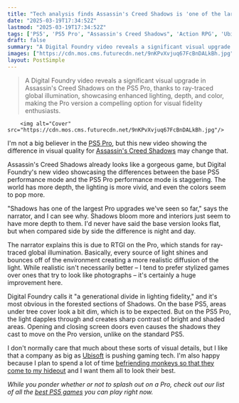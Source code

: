 ```yaml
---
title: "Tech analysis finds Assassin's Creed Shadows is 'one of the largest' PS5 Pro upgrades yet, and praises 'a generational divide in lighting fidelity'"
date: "2025-03-19T17:34:52Z"
lastmod: "2025-03-19T17:34:52Z"
tags: ['PS5', 'PS5 Pro', "Assassin's Creed Shadows", 'Action RPG', 'Ubisoft']
draft: false
summary: "A Digital Foundry video reveals a significant visual upgrade in Assassin's Creed Shadows on the PS5 Pro, thanks to ray-traced global illumination, showcasing enhanced lighting, depth, and color, making the Pro version a compelling option for visual fidelity enthusiasts."
images: ["https://cdn.mos.cms.futurecdn.net/9nKPvXvjuq67FcBnDALkBh.jpg"]
layout: PostSimple
---
```

> A Digital Foundry video reveals a significant visual upgrade in Assassin's Creed Shadows on the PS5 Pro, thanks to ray-traced global illumination, showcasing enhanced lighting, depth, and color, making the Pro version a compelling option for visual fidelity enthusiasts.


        <img alt="Cover" src="https://cdn.mos.cms.futurecdn.net/9nKPvXvjuq67FcBnDALkBh.jpg"/>
        
I'm not a big believer in the [<u>PS5 Pro</u>](https://www.gamesradar.com/ps5-pro-guide/), but this new video showing the difference in visual quality for [<u>Assassin's Creed Shadows</u>](https://www.gamesradar.com/games/assassin-s-creed/assassins-creed-shadows-review/) may change that.

Assassin's Creed Shadows already looks like a gorgeous game, but Digital Foundry's new video showcasing the differences between the base PS5 performance mode and the PS5 Pro performance mode is staggering. The world has more depth, the lighting is more vivid, and even the colors seem to pop more.

"Shadows has one of the largest Pro upgrades we've seen so far," says the narrator, and I can see why. Shadows bloom more and interiors just seem to have more depth to them. I'd never have said the base version looks flat, but when compared side by side the difference is night and day.

The narrator explains this is due to RTGI on the Pro, which stands for ray-traced global illumination. Basically, every source of light shines and bounces off of the environment creating a more realistic diffusion of the light. While realistic isn't necessarily better – I tend to prefer stylized games over ones that try to look like photographs – it's certainly a huge improvement here.

Digital Foundry calls it "a generational divide in lighting fidelity," and it's most obvious in the forested sections of Shadows. On the base PS5, areas under tree cover look a bit dim, which is to be expected. But on the PS5 Pro, the light dapples through and creates sharp contrast of bright and shaded areas. Opening and closing screen doors even causes the shadows they cast to move on the Pro version, unlike on the standard PS5.

I don't normally care that much about these sorts of visual details, but I like that a company as big as [Ubisoft](https://www.gamesradar.com/tag/ubisoft/) is pushing gaming tech. I'm also happy because I plan to spend a lot of time [<u>befriending monkeys so that they come to my hideout</u>](https://www.gamesradar.com/games/action-rpg/assassins-creed-shadows-reviews-are-in-but-the-only-thing-i-care-about-is-all-the-adorable-monkeys-you-can-buy-and-have-live-in-your-hideout/) and I want them all to look their best.

*While you ponder whether or not to splash out on a Pro, check out our list of all the *[<u><em>best PS5 games</em></u>](https://www.gamesradar.com/best-ps5-games/)* you can play right now.*
        